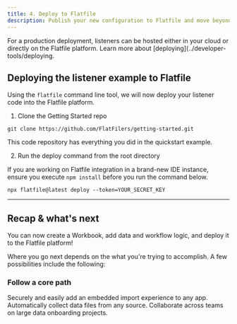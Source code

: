 ```yaml
---
title: 4. Deploy to Flatfile
description: Publish your new configuration to Flatfile and move beyond this simple sandbox.
---
```


For a production deployment, listeners can be hosted either in your cloud or directly on the Flatfile platform. Learn more about [deploying](../developer-tools/deploying.

## Deploying the listener example to Flatfile

Using the `flatfile` command line tool, we will now deploy your listener code into the Flatfile platform.

1. Clone the Getting Started repo
```terminal
git clone https://github.com/FlatFilers/getting-started.git
```

<CardGroup cols={1}>
  <Card title="getting-started" href="https://github.com/FlatFilers/getting-started" icon="github">
  This code repository has everything you did in the quickstart example.
  </Card>
</CardGroup>

2. Run the deploy command from the root directory

<Note> If you are working on Flatfile integration in a brand-new IDE instance, ensure you execute `npm install` before you run the command below.</Note>

```terminal
npx flatfile@latest deploy --token=YOUR_SECRET_KEY
```
---

## Recap & what's next 

You can now create a Workbook, add data and workflow logic, and deploy it to the Flatfile platform! 

Where you go next depends on the what you're trying to accomplish. A few possibilities include the following:

### Follow a core path

<CardGroup cols={3}>
  <Card title="Embed in your app" icon="person-to-portal" href="/core-paths/embedding" >
    Securely and easily add an embedded import experience to any app.
  </Card>
  <Card title="Setup headless file feeds" icon="bolt-auto" href="/core-paths/headless" >
    Automatically collect data files from any source.
  </Card>
  <Card title="Run onboarding projects" icon="arrow-progress" href="/core-paths/workflows">
    Collaborate across teams on large data onboarding projects.
  </Card>
</CardGroup>
